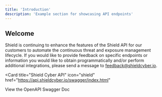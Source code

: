 ```yaml
---
title: 'Introduction'
description: 'Example section for showcasing API endpoints'
---
```


## Welcome

Shield is continuing to enhance the features of the Shield API for our customers to automate the continuous threat and exposure management lifecycle.  If you would like to provide feedback on specific endpoints or information you would like to obtain programmatically and/or perform additional integrations, please send a message to feedback@shieldcyber.io.

<Card
  title="Shield Cyber API"
  icon="shield"
  href="https://api.shieldcyber.io/swagger/index.html"
>
  View the OpenAPI Swagger Doc
</Card>

